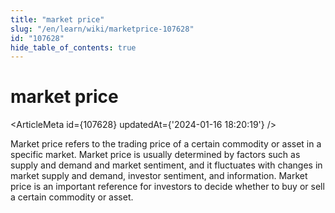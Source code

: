 ```yaml
---
title: "market price"
slug: "/en/learn/wiki/marketprice-107628"
id: "107628"
hide_table_of_contents: true
---
```



# market price

<ArticleMeta id={107628} updatedAt={'2024-01-16 18:20:19'} />
<div className='border-solid border-b border-t-0 my-4 border-[var(--ifm-color-gray-300)]' />

Market price refers to the trading price of a certain commodity or asset in a specific market. Market price is usually determined by factors such as supply and demand and market sentiment, and it fluctuates with changes in market supply and demand, investor sentiment, and information. Market price is an important reference for investors to decide whether to buy or sell a certain commodity or asset.
